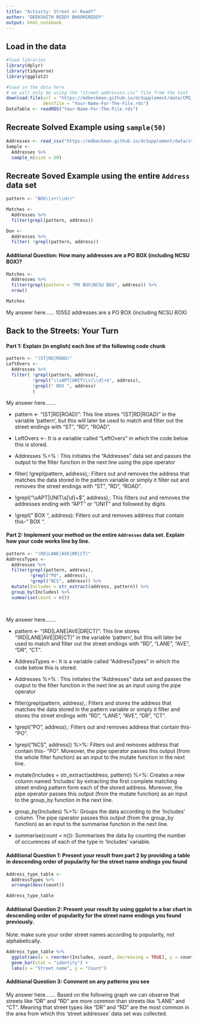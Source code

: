 ```yaml
---
title: "Activity: Street or Road?"
author: "DEEKSHITH REDDY BHOOMIREDDY"
output: html_notebook
---
```


## Load in the data

```r
#load libraries 
library(dplyr)
library(tidyverse)
library(ggplot2)

#load in the data here 
# we will only be using the "street-addresses.csv" file from the text
download.file(url = "https://mdbeckman.github.io/dcSupplement/data/CMS_ProvidersSimple.rds",
              destfile = "Your-Name-For-The-File.rds")
DataTable <- readRDS("Your-Name-For-The-File.rds")


```

## Recreate Solved Example using `sample(50)`

```r
Addresses <- read_csv("https://mdbeckman.github.io/dcSupplement/data/street-addresses.csv")
Sample <- 
  Addresses %>%
  sample_n(size = 50)

```

## Recreate Soved Example using the entire `Address` data set

```r
pattern <- "BOX\\s+(\\d+)"

Matches <- 
  Addresses %>% 
  filter(grepl(pattern, address))

Don <-
  Addresses %>%
  filter( !grepl(pattern, address))

```

#### Additional Question: How many addresses are a PO BOX (including NCSU BOX)? 

```r
Matches <- 
  Addresses %>% 
  filter(grepl(pattern = "PO BOX|NCSU BOX", address)) %>% 
  nrow()

Matches

```

My answer here...... 
10552 addresses are a PO BOX (including NCSU BOX)


## Back to the Streets: Your Turn

#### Part 1: Explain (in english) each line of the following code chunk

```r
pattern <- "(ST|RD|ROAD)"
LeftOvers <-
  Addresses %>% 
  filter( !grepl(pattern, address),
          !grepl("\\sAPT|UNIT\\s[\\d]+$", address),
          !grepl(" BOX ", address)
          )
```

My answer here.......

- pattern <- "(ST|RD|ROAD)": This line stores "(ST|RD|ROAD)" in the variable 'pattern', but this will later be used to match and filter out the street endings with "ST", "RD", "ROAD".

- LeftOvers <-: It is a variable called "LeftOvers" in which the code below this is stored.

- Addresses %>% : This initiates the "Addresses" data set and passes the output to the filter function in the next line using the pipe operator

- filter( !grepl(pattern, address),: Filters out and removes the address that matches the data stored in the pattern variable or simply it filter out and removes the street endings with "ST", "RD", "ROAD".

- !grepl("\\sAPT|UNIT\\s[\\d]+$", address),: This filters out and removes the addresses ending with "APT" or "UNIT" and followed by digits

- !grepl(" BOX ", address): Filters out and removes address that contain this- " BOX ".

#### Part 2: Implement your method on the entire `Addresses` data set. Explain how your code works line by line.

```r
pattern <- "(RD|LANE|AVE|DR|CT)"
AddressTypes <- 
  Addresses %>% 
  filter(grepl(pattern, address),
         !grepl("PO", address),
         !grepl("NCS", address)) %>%
  mutate(Includes = str_extract(address, pattern)) %>%
  group_by(Includes) %>%
  summarise(count = n())
  
  


```

My answer here.......

- pattern <- "(RD|LANE|AVE|DR|CT)": This line stores "(RD|LANE|AVE|DR|CT)" in the variable 'pattern', but this will later be used to match and filter out the street endings with "RD", "LANE", "AVE", "DR", "CT".

- AddressTypes <-: It is a variable called "AddressTypes" in which the code below this is stored.

- Addresses %>% : This initiates the "Addresses" data set and passes the output to the filter function in the next line as an input using the pipe operator

- filter(grepl(pattern, address),: Filters and stores the address that matches the data stored in the pattern variable or simply it filter and stores the street endings with "RD", "LANE", "AVE", "DR", "CT".

- !grepl("PO", address),: Filters out and removes address that contain this- "PO".

- !grepl("NCS", address)) %>%: Filters out and removes address that contain this- "PO". Moreover, the pipe operator passes this output (from the whole filter function) as an input to the mutate function in the next line.

- mutate(Includes = str_extract(address, pattern)) %>%: Creates a new column named 'Includes' by extracting the first complete matching street ending pattern form each of the stored address. Moreover, the pipe operator passes this output (from the mutate function) as an input to the group_by function in the next line.

- group_by(Includes) %>%: Groups the data according to the 'Includes' column. The pipe operator passes this output (from the group_by function) as an input to the summarise function in the next line.

- summarise(count = n()): Summarises the data by counting the number of occurences of each of the type in 'Includes' variable.


#### Additional Question 1: Present your result from part 2 by providing a table in descending order of popularity for the street name endings you found

```r
Address_type_table <- 
  AddressTypes %>%
  arrange(desc(count))

Address_type_table


```

#### Additional Question 2: Present your result by using ggplot to a bar chart in descending order of popularity for the street name endings you found previously.

Note: make sure your order street names according to popularity, not alphabetically.

```r
Address_type_table %>%
  ggplot(aes(x = reorder(Includes, count, decreasing = TRUE), y = count)) +
  geom_bar(stat = "identity") +
  labs(x = "Street name", y = "Count")
```

#### Additional Question 3: Comment on any patterns you see

My answer here.......
Based on the following graph we can observe that streets like "DR" and "RD" are more common than streets like "LANE" and "CT". Meaning that street types like "DR" and "RD" are the most common in the area from which this 'street addresses' data set was collected.
